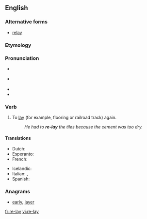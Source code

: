 {{also|relay}}
==English==

===Alternative forms===
* [[relay]]

===Etymology===
{{prefix|re|lay}}

===Pronunciation===
* {{a|UK}} {{IPA|/ˌɹiːˈleɪ/}}
* {{a|US}} {{IPA|/ˌɻiˈleɪ/}}
* {{rhymes|iːleɪ}}
* {{homophones|relay}}

===Verb===
{{en-verb|relays|relaying|relaid}}

# {{transitive}} To [[lay]] (for example, flooring or railroad track) again.
#: ''He had to '''re-lay''' the tiles because the cement was too dry.''

====Translations====
{{trans-top|to lay again}}
* Dutch: {{t|nl|herleggen}}
* Esperanto: {{t|eo|remeti|xs=Esperanto}}
* French: {{t+|fr|remettre}}
{{trans-mid}}
* Icelandic: {{t|is|endurleggja}}
* Italian: {{t|it|ricollocare}}, {{t|it|rimettere}}
* Spanish: {{t-|es|reponer}}
{{trans-bottom}}

===Anagrams===
* [[early#English|early]], [[layer#English|layer]]

[[fr:re-lay]]
[[vi:re-lay]]